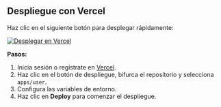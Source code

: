 ## Despliegue con Vercel

Haz clic en el siguiente botón para desplegar rápidamente:

[![Desplegar en Vercel](https://vercel.com/button)](https://vercel.com/new/clone?demo-description=PPanel%20es%20una%20herramienta%20de%20panel%20proxy%20abierto%20pura%2C%20profesional%2C%20y%20perfecta%2C%20diseñada%20para%20ser%20tu%20opción%20ideal%20para%20el%20aprendizaje%20y%20uso%20práctico&demo-image=https%3A%2F%2Furlscan.io%2Fliveshot%2F%3Fwidth%3D1920%26height%3D1080%26url%3Dhttps%3A%2F%2Fuser.ppanel.dev&demo-title=Web%20de%20usuario%20de%20PPanel&demo-url=https%3A%2F%2Fuser.ppanel.dev%2F&from=.&project-name=ppanel-user-web&repository-name=ppanel-web&repository-url=https%3A%2F%2Fgithub.com%2Fperfect-panel%2Fppanel-web&root-directory=apps%2Fuser&skippable-integrations=1)

**Pasos:**

1. Inicia sesión o regístrate en [Vercel](https://vercel.com/).
2. Haz clic en el botón de despliegue, bifurca el repositorio y selecciona `apps/user`.
3. Configura las variables de entorno.
4. Haz clic en **Deploy** para comenzar el despliegue.


<Giscus />
